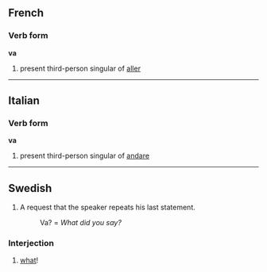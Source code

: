 ==French==
===Verb form===
'''va'''

# present third-person singular of [[aller]]

----
==Italian==
===Verb form===
'''va'''

# present third-person singular of [[andare]]

----
==Swedish==
#A request that the speaker repeats his last statement.
#: Va? = ''What did you say?''

===Interjection===
#[[what]]!